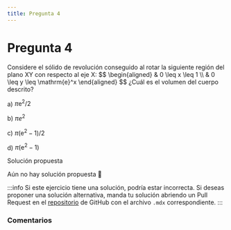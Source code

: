 ```yaml
---
title: Pregunta 4
---
```



# Pregunta 4

<div className="exercise">
Considere el sólido de revolución conseguido al rotar la siguiente región del plano XY con respecto al eje X:
$$
\begin{aligned}
& 0 \leq x \leq 1 \\
& 0 \leq y \leq \mathrm{e}^x
\end{aligned}
$$
¿Cuál es el volumen del cuerpo descrito?

a) $\pi \mathrm{e}^2 / 2$

b) $\pi e^2$

c) $\pi\left(\mathrm{e}^2-1\right) / 2$

d) $\pi\left(\mathrm{e}^2-1\right)$
</div>

<MDXDetails>
<summary>Solución propuesta</summary>

Aún no hay solución propuesta 🥲

:::info
Si este ejercicio tiene una solución, podría estar incorrecta. Si deseas proponer una solución alternativa, manda tu solución abriendo
un Pull Request en el [repositorio](https://github.com/crow-rojas/apuntes-fundamentals/pulls) de GitHub con el archivo
`.mdx` correspondiente.
:::

</MDXDetails>

### Comentarios

<Disqus
  url="https://crow-rojas.github.io/apuntes-fundamentals/docs/mathematics/calculus-1-2-3/exercises/2024-2/p04"
  identifier="docs/mathematics/calculus-1-2-3/exercises/2024-2/p04"
  title="2024-2 Cálculo I, II y III - Pregunta 04"
/>
